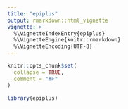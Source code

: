 ```yaml
---
title: "epiplus"
output: rmarkdown::html_vignette
vignette: >
  %\VignetteIndexEntry{epiplus}
  %\VignetteEngine{knitr::rmarkdown}
  %\VignetteEncoding{UTF-8}
---
```


```r
knitr::opts_chunk$set(
  collapse = TRUE,
  comment = "#>"
)
```

```r
library(epiplus)
```

